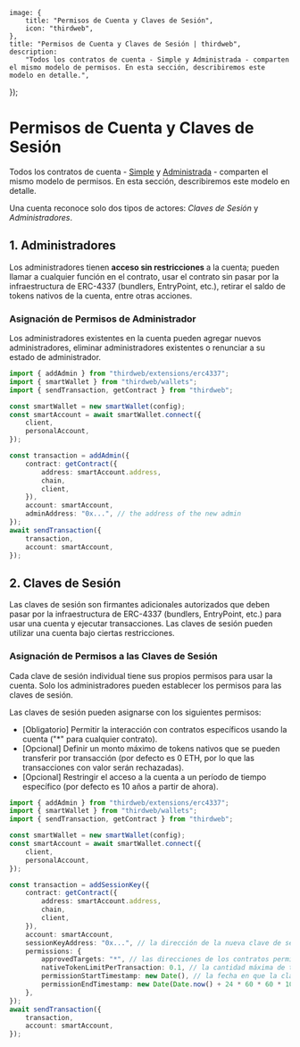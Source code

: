 
	image: {
		title: "Permisos de Cuenta y Claves de Sesión",
		icon: "thirdweb",
	},
	title: "Permisos de Cuenta y Claves de Sesión | thirdweb",
	description:
		"Todos los contratos de cuenta - Simple y Administrada - comparten el mismo modelo de permisos. En esta sección, describiremos este modelo en detalle.",
});

# Permisos de Cuenta y Claves de Sesión

Todos los contratos de cuenta - [Simple](https://thirdweb.com/thirdweb.eth/AccountFactory) y [Administrada](https://thirdweb.com/thirdweb.eth/ManagedAccountFactory) - comparten el mismo modelo de permisos. En esta sección, describiremos este modelo en detalle.

Una cuenta reconoce solo dos tipos de actores: _Claves de Sesión_ y _Administradores_.

## 1. Administradores

Los administradores tienen **acceso sin restricciones** a la cuenta; pueden llamar a cualquier función en el contrato, usar el contrato sin pasar por la infraestructura de ERC-4337 (bundlers, EntryPoint, etc.), retirar el saldo de tokens nativos de la cuenta, entre otras acciones.

### Asignación de Permisos de Administrador

Los administradores existentes en la cuenta pueden agregar nuevos administradores, eliminar administradores existentes o renunciar a su estado de administrador.


```typescript
import { addAdmin } from "thirdweb/extensions/erc4337";
import { smartWallet } from "thirdweb/wallets";
import { sendTransaction, getContract } from "thirdweb";

const smartWallet = new smartWallet(config);
const smartAccount = await smartWallet.connect({
	client,
	personalAccount,
});

const transaction = addAdmin({
	contract: getContract({
		address: smartAccount.address,
		chain,
		client,
	}),
	account: smartAccount,
	adminAddress: "0x...", // the address of the new admin
});
await sendTransaction({
	transaction,
	account: smartAccount,
});
```

## 2. Claves de Sesión

Las claves de sesión son firmantes adicionales autorizados que deben pasar por la infraestructura de ERC-4337 (bundlers, EntryPoint, etc.) para usar una cuenta y ejecutar transacciones. Las claves de sesión pueden utilizar una cuenta bajo ciertas restricciones.

### Asignación de Permisos a las Claves de Sesión

Cada clave de sesión individual tiene sus propios permisos para usar la cuenta. Solo los administradores pueden establecer los permisos para las claves de sesión.

Las claves de sesión pueden asignarse con los siguientes permisos:

- [Obligatorio] Permitir la interacción con contratos específicos usando la cuenta ("*" para cualquier contrato).
- [Opcional] Definir un monto máximo de tokens nativos que se pueden transferir por transacción (por defecto es 0 ETH, por lo que las transacciones con valor serán rechazadas).
- [Opcional] Restringir el acceso a la cuenta a un período de tiempo específico (por defecto es 10 años a partir de ahora).

```ts
import { addAdmin } from "thirdweb/extensions/erc4337";
import { smartWallet } from "thirdweb/wallets";
import { sendTransaction, getContract } from "thirdweb";

const smartWallet = new smartWallet(config);
const smartAccount = await smartWallet.connect({
	client,
	personalAccount,
});

const transaction = addSessionKey({
	contract: getContract({
		address: smartAccount.address,
		chain,
		client,
	}),
	account: smartAccount,
	sessionKeyAddress: "0x...", // la dirección de la nueva clave de sesión
	permissions: {
		approvedTargets: "*", // las direcciones de los contratos permitidos, o '*' para cualquier contrato
		nativeTokenLimitPerTransaction: 0.1, // la cantidad máxima de tokens nativos (en ETH) que la clave de sesión puede gastar por transacción
		permissionStartTimestamp: new Date(), // la fecha en que la clave de sesión se activa
		permissionEndTimestamp: new Date(Date.now() + 24 * 60 * 60 * 1000), // la fecha en que la clave de sesión expira
	},
});
await sendTransaction({
	transaction,
	account: smartAccount,
});
```

